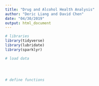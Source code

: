```yaml
---
title: "Drug and Alcohol Health Analysis"
author: "Deric Liang and David Chen"
date: "04/30/2019"
output: html_document
---
```


```r

# libraries
library(tidyverse)
library(lubridate)
library(sparklyr)

# load data




# define functions


```



```r




```